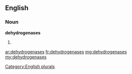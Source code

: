 ==English==

===Noun===
'''dehydrogenases'''

# {{plural of|[[dehydrogenase]]}}

[[Category:English plurals]]

[[ar:dehydrogenases]]
[[fr:dehydrogenases]]
[[mg:dehydrogenases]]
[[my:dehydrogenases]]